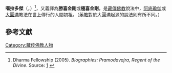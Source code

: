 {{藏傳佛教}}
'''噶拉多傑'''（{{bd|前55年||？|}}，{{bo|b=དགའ་རབ་རྡོ་རྗེ་|w=dga' rab rdo rje|t=garab dorjé}}）<ref name="Dharma Fellowship 2007">Dharma Fellowship (2005). ''Biographies: Pramodavajra, Regent of the Divine''.  Source: [http://www.dharmafellowship.org/biographies/historicalsaints/pramodavajra.htm] {{Wayback|url=http://www.dharmafellowship.org/biographies/historicalsaints/pramodavajra.htm |date=20200204233904 }}</ref>，又義譯為'''勝喜金剛'''或'''極喜金剛'''，是[[藏傳佛教|藏傳佛教]]說法中，[[阿底瑜伽|阿底瑜伽]]或[[大圓滿|大圓滿]]教法在世上傳行的人間初祖。（[[苯教|苯教]]對於大圓滿起源的說法則有所不同。）

== 參考文獻 ==
{{reflist}}

{{normdaten}}
{{DEFAULTSORT:G}}
[[Category:藏传佛教人物|Category:藏传佛教人物]]
{{佛教人物小作品}}